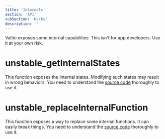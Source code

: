 ```yaml
---
title: 'Internals'
section: 'API'
subSection: 'Hacks'
description: ''
---
```


Valtio exposes some internal capabilities.
This isn't for app developers. Use it at your own risk.

# unstable_getInternalStates

This function exposes the internal states. Modifying such states may result in wrong behaviors. You need to understand the [source code](https://github.com/pmndrs/valtio/blob/main/src/vanilla.ts) thoroughly to use it.

# unstable_replaceInternalFunction

This function exposes a way to replace some internal functions. It can easily break things. You need to understand the [source code](https://github.com/pmndrs/valtio/blob/main/src/vanilla.ts) thoroughly to use it.
